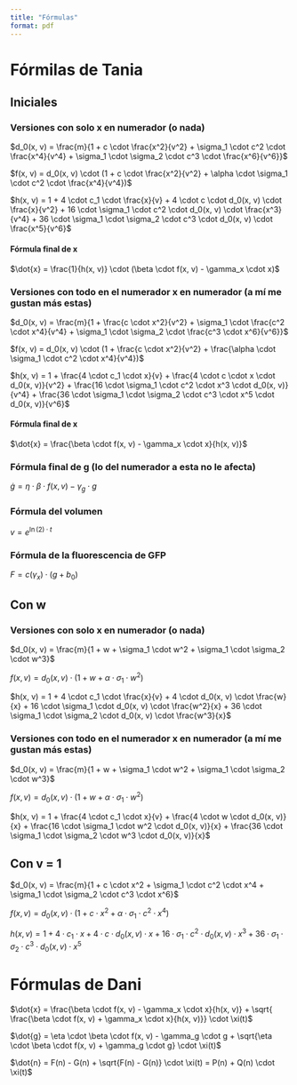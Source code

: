 ```yaml
---
title: "Fórmulas"
format: pdf 
---
```


# Fórmilas de Tania

## Iniciales

### Versiones con solo x en numerador (o nada)

$d_0(x, v) = \frac{m}{1 + c \cdot \frac{x^2}{v^2} + \sigma_1 \cdot c^2 \cdot \frac{x^4}{v^4} + \sigma_1 \cdot \sigma_2 \cdot c^3 \cdot \frac{x^6}{v^6}}$

$f(x, v) = d_0(x, v) \cdot (1 + c \cdot \frac{x^2}{v^2} + \alpha \cdot \sigma_1 \cdot c^2 \cdot \frac{x^4}{v^4})$

$h(x, v) = 1 + 4 \cdot c_1 \cdot \frac{x}{v} + 4 \cdot c \cdot d_0(x, v) \cdot \frac{x}{v^2} + 16 \cdot \sigma_1 \cdot c^2 \cdot d_0(x, v) \cdot \frac{x^3}{v^4} + 36 \cdot \sigma_1 \cdot \sigma_2 \cdot c^3 \cdot d_0(x, v) \cdot \frac{x^5}{v^6}$


#### Fórmula final de x

$\dot{x} = \frac{1}{h(x, v)} \cdot (\beta \cdot f(x, v) - \gamma_x \cdot x)$



### Versiones con todo en el numerador x en numerador (a mí me gustan más estas)

$d_0(x, v) = \frac{m}{1 + \frac{c \cdot x^2}{v^2} + \sigma_1 \cdot \frac{c^2 \cdot x^4}{v^4} + \sigma_1 \cdot \sigma_2 \cdot \frac{c^3 \cdot x^6}{v^6}}$

$f(x, v) = d_0(x, v) \cdot (1 + \frac{c \cdot x^2}{v^2} + \frac{\alpha \cdot \sigma_1 \cdot c^2 \cdot x^4}{v^4})$

$h(x, v) = 1 + \frac{4 \cdot c_1 \cdot x}{v} + \frac{4 \cdot c \cdot x \cdot d_0(x, v)}{v^2} + \frac{16 \cdot \sigma_1 \cdot c^2 \cdot x^3 \cdot d_0(x, v)}{v^4} + \frac{36 \cdot \sigma_1 \cdot \sigma_2 \cdot c^3 \cdot x^5 \cdot d_0(x, v)}{v^6}$


#### Fórmula final de x

$\dot{x} = \frac{\beta \cdot f(x, v) - \gamma_x \cdot x}{h(x, v)}$



### Fórmula final de g (lo del numerador a esta no le afecta)

$\dot{g} = \eta \cdot \beta \cdot f(x, v) - \gamma_g \cdot g$


### Fórmula del volumen

$v = e^{\ln (2) \cdot t}$

### Fórmula de la fluorescencia de GFP

$F = c(\gamma_x) \cdot (g + b_0)$



## Con w

### Versiones con solo x en numerador (o nada)

$d_0(x, v) = \frac{m}{1 + w + \sigma_1 \cdot w^2 + \sigma_1 \cdot \sigma_2 \cdot w^3}$

$f(x, v) = d_0(x, v) \cdot (1 + w + \alpha \cdot \sigma_1 \cdot w^2 )$

$h(x, v) = 1 + 4 \cdot c_1 \cdot \frac{x}{v} + 4 \cdot d_0(x, v) \cdot \frac{w}{x} + 16 \cdot \sigma_1 \cdot d_0(x, v) \cdot \frac{w^2}{x} + 36 \cdot \sigma_1 \cdot \sigma_2 \cdot d_0(x, v) \cdot \frac{w^3}{x}$



### Versiones con todo en el numerador x en numerador (a mí me gustan más estas)

$d_0(x, v) = \frac{m}{1 + w + \sigma_1 \cdot w^2 + \sigma_1 \cdot \sigma_2 \cdot w^3}$

$f(x, v) = d_0(x, v) \cdot (1 + w + \alpha \cdot \sigma_1 \cdot w^2)$

$h(x, v) = 1 + \frac{4 \cdot c_1 \cdot x}{v} + \frac{4 \cdot w \cdot d_0(x, v)}{x} + \frac{16 \cdot \sigma_1 \cdot w^2 \cdot d_0(x, v)}{x} + \frac{36 \cdot \sigma_1 \cdot \sigma_2 \cdot w^3 \cdot d_0(x, v)}{x}$



## Con v = 1

$d_0(x, v) = \frac{m}{1 + c \cdot x^2 + \sigma_1 \cdot c^2 \cdot x^4 + \sigma_1 \cdot \sigma_2 \cdot c^3 \cdot x^6}$

$f(x, v) = d_0(x, v) \cdot (1 + c \cdot x^2 + \alpha \cdot \sigma_1 \cdot c^2 \cdot x^4)$

$h(x, v) = 1 + 4 \cdot c_1 \cdot x + 4 \cdot c \cdot d_0(x, v) \cdot x + 16 \cdot \sigma_1 \cdot c^2 \cdot d_0(x, v) \cdot x^3 + 36 \cdot \sigma_1 \cdot \sigma_2 \cdot c^3 \cdot d_0(x, v) \cdot x^5$




# Fórmulas de Dani

$\dot{x} = \frac{\beta \cdot f(x, v) - \gamma_x \cdot x}{h(x, v)} + \sqrt{ \frac{\beta \cdot f(x, v) + \gamma_x \cdot x}{h(x, v)}} \cdot \xi(t)$

$\dot{g} = \eta \cdot \beta \cdot f(x, v) - \gamma_g \cdot g + \sqrt{\eta \cdot \beta \cdot f(x, v) + \gamma_g \cdot g} \cdot \xi(t)$

$\dot{n} = F(n) - G(n) + \sqrt{F(n) - G(n)} \cdot \xi(t) = P(n) + Q(n) \cdot \xi(t)$